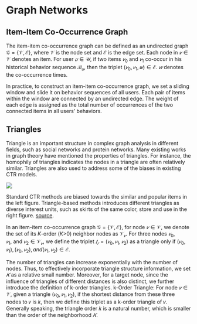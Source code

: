 # Graph Networks

## Item-Item Co-Occurrence Graph

The item-item co-occurrence graph can be defined as an undirected graph $\mathcal{G = \{V, E\}}$, where $\mathcal{V}$ is the node set and $\mathcal{E}$ is the edge set. Each node in $𝑣 \in \mathcal{V}$ denotes an item. For user $𝑢 \in \mathcal{U}$, if two items $𝑣_0$ and $𝑣_1$ co-occur in his historical behavior sequence $\mathcal{B_𝑢}$, then the triplet $(𝑣_0, 𝑣_1, 𝑤) \in \mathcal{E}$. $𝑤$ denotes the co-occurrence times. 

In practice, to construct an item-item co-occurrence graph, we set a sliding window and slide it on behavior sequences of all users. Each pair of items within the window are connected by an undirected edge. The weight of each edge is assigned as the total number of occurrences of the two connected items in all users’ behaviors.

## Triangles

Triangle is an important structure in complex graph analysis in different fields, such as social networks and protein networks. Many existing works in graph theory have mentioned the properties of triangles. For instance, the homophily of triangles indicates the nodes in a triangle are often relatively similar. Triangles are also used to address some of the biases in existing CTR models.

![](/img/docs/graphs-triangles-100222.png)

Standard CTR methods are biased towards the similar and popular items in the left figure. Triangle-based methods introduces different triangles as diverse interest units, such as skirts of the same color, store and use in the right figure. [source](https://arxiv.org/pdf/2202.02698v1.pdf).

In an item-item co-occurrence graph $\mathcal{G = \{V, E\}}$, for node $𝑣 \in \mathcal{V}$, we denote the set of its $K$-order ($K$>0) neighbor nodes as $\mathcal{V}_𝑣$. For three nodes $𝑣_0, 𝑣_1,\ \text{and}\ 𝑣_2 \in \mathcal{V}_𝑣$, we define the triplet $𝑡_𝑟 = (𝑣_0, 𝑣_1, 𝑣_2)$ as a triangle only if $(𝑣_0, 𝑣_1), (𝑣_0, 𝑣_2), and (𝑣_1, 𝑣_2) \in \mathcal{E}$.

The number of triangles can increase exponentially with the number of nodes. Thus, to effectively incorporate triangle structure information, we set $𝐾$ as a relative small number. Moreover, for a target node, since the influence of triangles of different distances is also distinct, we further introduce the definition of k-order triangles. k-Order Triangle: For node $𝑣 \in \mathcal{V}$, given a triangle $(𝑣_0, 𝑣_1, 𝑣_2)$, if the shortest distance from these three nodes to 𝑣 is 𝑘, then we define this triplet as a k-order triangle of 𝑣. Generally speaking, the triangle order 𝑘 is a natural number, which is smaller than the order of the neighborhood $𝐾$.